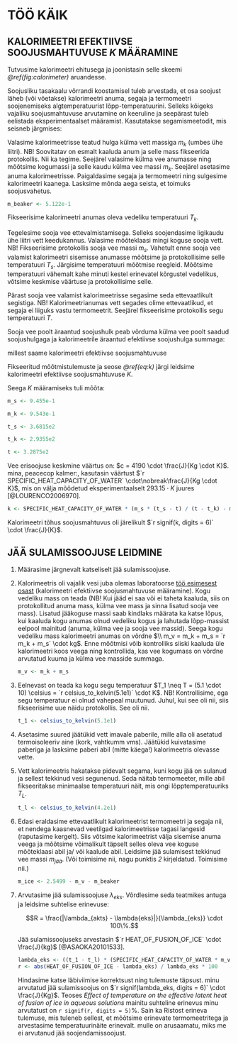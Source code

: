 # TÖÖ KÄIK

## KALORIMEETRI EFEKTIIVSE SOOJUSMAHTUVUSE *K* MÄÄRAMINE {#work-1}
```{=tex}
\begin{enumerate}
    \item
```
Tutvusime kalorimeetri ehitusega ja joonistasin selle skeemi
    *\@ref(fig:calorimeter)* aruandesse.

```{=tex}
    \item
```

Soojusliku tasakaalu võrrandi koostamisel tuleb arvestada, et osa
    soojust läheb (või võetakse) kalorimeetri anuma, segaja ja
    termomeetri soojenemiseks algtemperatuurist lõpp-temperatuurini.
    Selleks kõigeks vajaliku soojusmahtuvuse arvutamine on keeruline ja
    seepärast tuleb eelistada eksperimentaalset määramist. Kasutatakse
    segamismeetodit, mis seisneb järgmises:

```{=tex}
\begin{enumerate}[label*=\arabic*.]
	\item 
```

Valasime kalorimeetrisse teatud hulga külma vett massiga $m_k$ (umbes ühe liitri). NB!
    Soovitatav on esmalt kaaluda anum ja selle mass fikseerida
    protokollis. Nii ka tegime. Seejärel valasime külma vee anumasse ning mõõtsime
    kogumassi ja selle kaudu külma vee massi $m_k$. Seejärel asetasime
    anuma kalorimeetrisse. Paigaldasime segaja ja termomeetri ning
    sulgesime kalorimeetri kaanega. Lasksime mõnda aega seista, et
    toimuks soojusvahetus.

```r
m_beaker <- 5.122e-1
```

```{=tex}
\item[]
```

Fikseerisime kalorimeetri anumas oleva vedeliku temperatuuri $T_k$.

```{=tex}
\item 
```

Tegelesime sooja vee ettevalmistamisega. Selleks soojendasime ligikaudu ühe liitri vett keedukannus. Valasime mõõteklaasi mingi
    koguse sooja vett. NB! Fikseerisime protokollis sooja vee massi
    $m_s$. Vahetult enne sooja vee valamist kalorimeetri sisemisse
    anumasse mõõtsime ja protokollisime selle temperatuuri $T_s$.
    Järgisime temperatuuri mõõtmise reegleid. Mõõtsime temperatuuri
    vähemalt kahe minuti kestel erinevatel kõrgustel vedelikus, võtsime
    keskmise väärtuse ja protokollisime selle.

```{=tex}
\item{}
```

Pärast sooja vee valamist kalorimeetrisse segasime seda ettevaatlikult segistiga. NB! Kalorimeetrianumas vett segades olime
    ettevaatlikud, et segaja ei liiguks vastu termomeetrit. Seejärel
    fikseerisime protokollis segu temperatuuri *T*.
```{=tex}
\end{enumerate}

\item
```

Sooja vee poolt äraantud soojushulk peab võrduma külma vee poolt saadud soojushulgaga ja kalorimeetrile äraantud efektiivse soojushulga summaga:

```{=tex}
\begin{equation}
c \cdot m_s \cdot (T_s - T) = c \cdot m_k \cdot (T - T_k) + K \cdot (T - T_k),
(\#eq:cmt)
\end{equation}
```
millest saame kalorimeetri efektiivse soojusmahtuvuse
```{=tex}
\begin{equation}
K = c \cdot (m_s \cdot \frac{T_s - T}{T - T_k} - m_k).
(\#eq:k)
\end{equation}
\item
```
Fikseeritud mõõtmistulemuste ja seose *\@ref(eq:k)* järgi leidsime kalorimeetri efektiivse soojusmahtuvuse *K*.
```{=tex}
\item
```
Seega *K* määramiseks tuli mõõta:
```{=tex}
\TabPositions{5cm}
%\NumTabs{2}
\begin{enumerate}[label*=\arabic*.]

\item sooja vee mass \tab $m_s = 9.455 \cdot 10^{-1} \cdot kg$; \tab
```

```r
m_s <- 9.455e-1
```

```{=tex}
\item külma vee mass \tab $m_k = 9.543 \cdot 10^{-1} \cdot kg$; \tab
```

```r
m_k <- 9.543e-1
```

```{=tex}
\item sooja vee temperatuur \tab $T_s = 3.6815 \cdot 10^2 \cdot K$ $((9.5 \cdot 10)\celsius)$; \tab
```

```r
t_s <- 3.6815e2
```

```{=tex}
\item külma vee temperatuur \tab $T_k = 2.9355 \cdot 10^2 \cdot K$; \tab
```

```r
t_k <- 2.9355e2
```

```{=tex}
\item segu temperatuur \tab $T = 3.2875 \cdot 10^2 \cdot K$ $((5.56 \cdot 10)\celsius)$. \tab
```

```r
t <- 3.2875e2
```

```{=tex}
\end{enumerate}
\end{enumerate}
```

Vee erisoojuse keskmine väärtus on: $c = 4190 \cdot \frac{J}{Kg \cdot K}$. mina, peacecop kalmer:, kasutasin väärtust $`r SPECIFIC_HEAT_CAPACITY_OF_WATER` \cdot\nobreak\frac{J}{Kg \cdot K}$, mis on välja mõõdetud eksperimentaalselt $293.15 \cdot K$ juures [@LOURENCO2006970].

```r
k <- SPECIFIC_HEAT_CAPACITY_OF_WATER * (m_s * (t_s - t) / (t - t_k) - m_k)
```

Kalorimeetri tõhus soojusmahtuvus oli järelikult $`r signif(k, digits = 6)` \cdot \frac{J}{K}$.

## JÄÄ SULAMISSOOJUSE LEIDMINE

1. Määrasime järgnevalt katseliselt jää sulamissoojuse.

2.  Kalorimeetris oli vajalik vesi juba olemas laboratoorse [töö esimesest osast](#work-1) (kalorimeetri efektiivse soojusmahtuvuse määramine). Kogu vedeliku mass on teada (NB! Kui jääd ei saa või ei taheta kaaluda, siis on protokollitud anuma mass, külma vee mass ja sinna lisatud sooja vee mass). Lisatud jääkoguse massi saab kindlaks määrata ka katse lõpus, kui kaaluda kogu anumas olnud vedeliku kogus ja lahutada lõpp-massist eelpool mainitud (anuma, külma vee ja sooja vee massid). Seega kogu vedeliku mass kalorimeetri anumas on võrdne $\\ m_v = m_k + m_s = `r m_k + m_s` \cdot kg$. Enne mõõtmisi võib kontrolliks siiski kaaluda üle kalorimeetri koos veega ning kontrollida, kas vee kogumass on võrdne arvutatud kuuma ja külma vee masside summaga.

    ```r
    m_v <- m_k + m_s
    ```

3. Eelnevast on teada ka kogu segu temperatuur $T_1 \neq T = (5.1 \cdot 10) \celsius = `r celsius_to_kelvin(5.1e1)` \cdot K$. NB! Kontrollisime, ega segu temperatuur ei olnud vahepeal muutunud. Juhul, kui see oli nii, siis fikseerisime uue näidu protokollis. See oli nii.

    ```r
    t_1 <- celsius_to_kelvin(5.1e1)
    ```

4. Asetasime suured jäätükid vett imavale paberile, mille alla oli asetatud termoisoleeriv aine (kork, vahtkumm vms). Jäätükid kuivatasime paberiga ja lasksime paberi abil (mitte käega!) kalorimeetris olevasse vette.

5. Vett kalorimeetris hakatakse pidevalt segama, kuni kogu jää on sulanud ja sellest tekkinud vesi segunenud. Seda näitab termomeeter, mille abil fikseeritakse minimaalse temperatuuri näit, mis ongi lõpptemperatuuriks $T_L$.

    ```r
    t_l <- celsius_to_kelvin(4.2e1)
    ```

6. Edasi eraldasime ettevaatlikult kalorimeetrist termomeetri ja segaja nii, et nendega kaasnevad veetilgad kalorimeetrisse tagasi langesid (raputasime kergelt). Siis võtsime kalorimeetrist välja sisemise anuma veega ja mõõtsime võimalikult täpselt selles oleva vee koguse mõõteklaasi abil ja/ või kaalude abil. Leidsime jää sulamisest tekkinud vee massi $m_{jää}$. (Või toimisime nii, nagu punktis *2* kirjeldatud. Toimisime nii.)

    ```r
    m_ice <- 2.5499 - m_v - m_beaker
    ```

7.  Arvutasime jää sulamissoojuse $\lambda_{eks}$. Võrdlesime seda teatmikes antuga ja leidsime suhtelise erinevuse:

    $$R = \frac{|\lambda_{akts} - \lambda{eks}|}{\lambda_{eks}} \cdot 100\%.$$
    
    Jää sulamissoojuseks arvestasin $`r HEAT_OF_FUSION_OF_ICE` \cdot \frac{J}{kg}$ [@ASAOKA20101533].

    ```r
    lambda_eks <- ((t_1 - t_l) * (SPECIFIC_HEAT_CAPACITY_OF_WATER * m_v + k) + SPECIFIC_HEAT_CAPACITY_OF_WATER * m_ice * (TEMPERATURE_OF_FUSION_OF_ICE - t_l)) / m_ice
    r <- abs(HEAT_OF_FUSION_OF_ICE - lambda_eks) / lambda_eks * 100
    ```

    Hindasime katse läbiviimise korrektsust ning tulemuste täpsust. minu arvutatud jää sulamissoojus on $`r signif(lambda_eks, digits = 6)` \cdot \frac{J}{Kg}$. Teoses *Effect of temperature on the effective latent heat of fusion of ice in aqueous solutions* mainitu suhteline erinevus minu arvutatust on `r signif(r, digits = 5)`%. Sain ka Ristost erineva tulemuse, mis tuleneb sellest, et mõõtsime erinevate termomeetritega ja arvestasime temperatuurinäite erinevalt. mulle on arusaamatu, miks me ei arvutanud jää soojendamissoojust.

